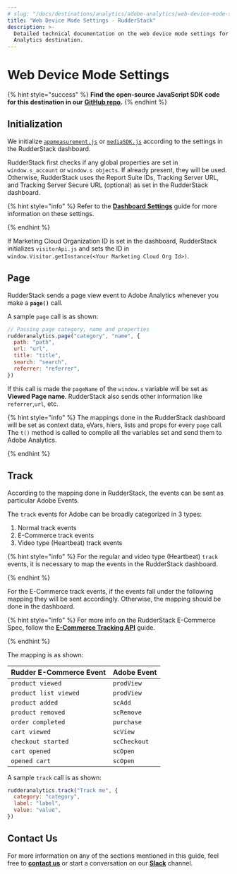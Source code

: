 ```yaml
---
# slug: "/docs/destinations/analytics/adobe-analytics/web-device-mode-settings"
title: "Web Device Mode Settings - RudderStack"
description: >-
  Detailed technical documentation on the web device mode settings for Adobe
  Analytics destination.
---
```


# Web Device Mode Settings

{% hint style="success" %}
**Find the open-source JavaScript SDK code for this destination in our**
[**GitHub
repo**](https://github.com/rudderlabs/rudder-sdk-js/tree/adobe-analytics-dest-prod-staging/integrations/AdobeAnalytics)**.**
{% endhint %}

## Initialization

We initialize [`appmeasurement.js`](https://cdn.rudderlabs.com/adobe-analytics-js/adobe-analytics-js.js) or [`mediaSDK.js`](https://cdn.rudderlabs.com/adobe-analytics-js/adobe-analytics-js-heartbeat.js) according to the settings in the RudderStack dashboard.

RudderStack first checks if any global properties are set in `window.s_account` or `window.s objects`. If already present, they will be used. Otherwise, RudderStack uses the Report Suite IDs, Tracking Server URL, and Tracking Server Secure URL \(optional\) as set in the RudderStack dashboard.

{% hint style="info" %}
Refer to the [**Dashboard Settings**](setting-up-adobe-analytics-in-rudderstack.md) guide for more information on these settings.

{% endhint %}

If Marketing Cloud Organization ID is set in the dashboard, RudderStack initializes `visitorApi.js` and sets the ID in `window.Visitor.getInstance(<Your Marketing Cloud Org Id>)`.

## Page

RudderStack sends a page view event to Adobe Analytics whenever you make a **`page()`** call.

A sample `page` call is as shown:

```javascript
// Passing page category, name and properties
rudderanalytics.page("category", "name", {
  path: "path",
  url: "url",
  title: "title",
  search: "search",
  referrer: "referrer",
})
```

If this call is made the `pageName` of the `window.s` variable will be set as **Viewed Page name**. RudderStack also sends other information like `referrer`,`url`, etc.

{% hint style="info" %}
The mappings done in the RudderStack dashboard will be set as context data, eVars, hiers, lists and props for every `page` call. The `t()` method is called to compile all the variables set and send them to Adobe Analytics.

{% endhint %}

## Track

According to the mapping done in RudderStack, the events can be sent as particular Adobe Events.

The `track` events for Adobe can be broadly categorized in 3 types:

1. Normal track events
2. E-Commerce track events
3. Video type \(Heartbeat\) track events

{% hint style="info" %}
For the regular and video type \(Heartbeat\) `track` events, it is necessary to map the events in the RudderStack dashboard.

{% endhint %}

For the E-Commerce track events, if the events fall under the following mapping they will be sent accordingly. Otherwise, the mapping should be done in the dashboard.

{% hint style="info" %}
For more info on the RudderStack E-Commerce Spec, follow the [**E-Commerce Tracking API**](../../../rudderstack-api/api-specification/rudderstack-ecommerce-events-specification/) guide.

{% endhint %}

The mapping is as shown:

| Rudder E-Commerce Event | Adobe Event  |
| :---------------------- | :----------- |
| `product viewed`        | `prodView`   |
| `product list viewed`   | `prodView`   |
| `product added`         | `scAdd`      |
| `product removed`       | `scRemove`   |
| `order completed`       | `purchase`   |
| `cart viewed`           | `scView`     |
| `checkout started`      | `scCheckout` |
| `cart opened`           | `scOpen`     |
| `opened cart`           | `scOpen`     |

A sample `track` call is as shown:

```javascript
rudderanalytics.track("Track me", {
  category: "category",
  label: "label",
  value: "value",
})
```

## Contact Us

For more information on any of the sections mentioned in this guide, feel free to [**contact us**](mailto:%20docs@rudderstack.com) or start a conversation on our [**Slack**](https://resources.rudderstack.com/join-rudderstack-slack) channel.
